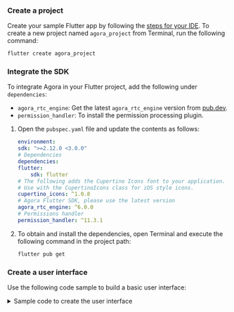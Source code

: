 
<PlatformWrapper platform = "flutter">

### Create a project

Create your sample Flutter app by following the [steps for your IDE](https://docs.flutter.dev/get-started/test-drive?tab=vscode#create-app). To create a new project named `agora_project` from Terminal, run the following command:

```bash
flutter create agora_project
```

### Integrate the SDK

To integrate Agora <Vpd k="SDK" /> in your Flutter project, add the following under `dependencies`:

* `agora_rtc_engine`: Get the latest `agora_rtc_engine` version from [pub.dev](https://pub.dev/packages/agora_rtc_engine).
* `permission_handler`: To install the permission processing plugin.

1. Open the `pubspec.yaml` file and update the contents as follows:

    ```yaml
    environment:
    sdk: ">=2.12.0 <3.0.0"
    # Dependencies
    dependencies:
    flutter:
        sdk: flutter
    # The following adds the Cupertino Icons font to your application.
    # Use with the CupertinoIcons class for iOS style icons.
    cupertino_icons: ^1.0.8
    # Agora Flutter SDK, please use the latest version 
    agora_rtc_engine: ^6.0.0
    # Permissions handler 
    permission_handler: ^11.3.1
    ```

1. To obtain and install the dependencies, open Terminal and execute the following command in the project path:

    ```bash
    flutter pub get
    ```

### Create a user interface

Use the following code sample to build a basic user interface:

<details>
<summary>Sample code to create the user interface</summary>
<ProductWrapper notAllowed="voice-calling">

<CodeBlock language="dart" showLineNumbers>
{`// Build UI to display local view and remote view
@override
Widget build(BuildContext context) {
  return Scaffold(
    appBar: AppBar(title: const Text('Agora Video Call')),
    body: Stack(
      children: [
        Center(child: _remoteVideo()),
        Align(
          alignment: Alignment.topLeft,
          child: SizedBox(
            width: 100,
            height: 150,
            child: Center(
              child: _localUserJoined
                  ? _localVideo()
                  : const CircularProgressIndicator(),
            ),
          ),
        ),
      ],
    ),
  );
}`}
</CodeBlock>
</ProductWrapper>
<ProductWrapper product="voice-calling">

<CodeBlock language="dart" showLineNumbers>
{`// Build UI
@override
Widget build(BuildContext context) {
  return MaterialApp(
    title: 'Agora Voice Call',
    home: Scaffold(
      appBar: AppBar(
        title: const Text('Agora Voice Call'),
      ),
      body: Center(
        child: Text(
          _remoteUid != null
              ? "Remote user $_remoteUid joined"
              : "No remote user in the channel", // Show appropriate message
          style: const TextStyle(fontSize: 18),
        ),
      ),
    ),
  );
}`}
</CodeBlock>
</ProductWrapper>
</details>
</PlatformWrapper>